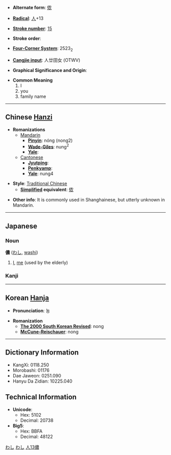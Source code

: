 * '''Alternate form''': [[侬]]

* '''[[Wiktionary:Chinese radical index| Radical]]''': [[Wiktionary:Chinese radical index 人|人]]+13

* '''[[Wiktionary:Chinese total strokes index|Stroke number]]''': [[Wiktionary:Chinese total strokes index 15|15]]

* '''Stroke order''': 

* '''[[Wiktionary:Chinese four corner index|Four-Corner System]]''': 2523<sub>2</sub>

* '''[[Wiktionary:Chinese Cangjie index|Cangjie input]]''': 人廿田女 (OTWV)

* '''Graphical Significance and Origin''': 

* '''Common Meaning'''
*#I
*# you
*# family name


----

== Chinese [[Hanzi]] ==

* '''Romanizations'''
** [[Mandarin]]
*** '''[[Pinyin]]''': nóng (nong2)
*** '''[[Wade-Giles]]''': nung<sup>2</sup>
*** '''[[Yale]]''': 
**[[Cantonese]]
***'''[[Jyutping]]''':
***'''[[Penkyamp]]''': 
***'''[[Yale]]''': nung4

* '''Style''': [[Traditional Chinese]] 
** '''[[Simplified Chinese|Simplified]] equivalent''': [[侬]]

* '''Other info''': It is commonly used in Shanghainese, but utterly unknown in Mandarin. 

----

==Japanese==
[[Category:Japanese language|わし]]
===Noun===
[[Category:Japanese nouns|わし]]
'''儂''' ([[わし]], [[washi]])
# [[I]], [[me]] (used by the elderly)


===Kanji===
{{kanji|[[どう]] ([[dō]]), [[のう]] ([[nō]])|[[わし]] ([[washi]])}}


----

== Korean [[Hanja]] ==

* '''Pronunciation''': 농

* '''Romanization'''
** '''[[The 2000 South Korean Revised Romanization|The 2000 South Korean Revised]]''': nong
** '''[[McCune-Reischauer]]''': nong

----

== Dictionary Information ==

* KangXi: 0118.250
* Morobashi: 01176
* Dae Jaweon: 0251.090
* Hanyu Da Zidian: 10225.040

== Technical Information ==

* '''Unicode''':
** Hex: 5102
** Decimal: 20738
* '''Big5''':
** Hex: BBFA
** Decimal: 48122

[[Category:Japanese kanji|人13儂]]